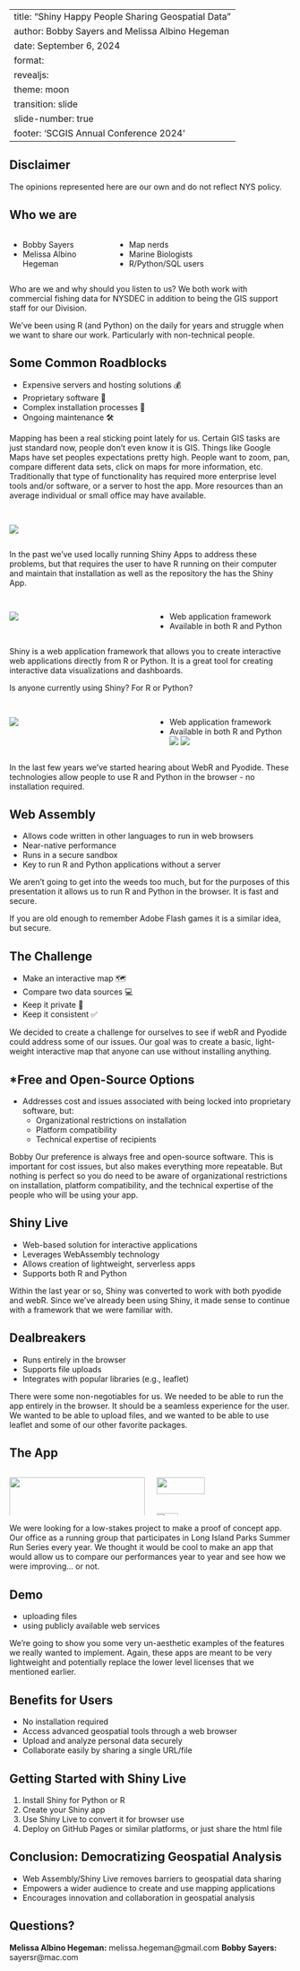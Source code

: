 
---
title: "Shiny Happy People Sharing Geospatial Data"
author:  Bobby Sayers and Melissa Albino Hegeman
date: September 6, 2024
format: 
  revealjs:
    theme: moon
    transition: slide
    slide-number: true
    footer: 'SCGIS Annual Conference 2024'
---

## Disclaimer

The opinions represented here are our own and do not reflect NYS policy.


## Who we are

::: columns

::: {.column width="35%"}
- Bobby Sayers  
- Melissa Albino Hegeman  
:::

::: {.column width="65%"}
- Map nerds
- Marine Biologists  
- R/Python/SQL users

:::
:::

::: notes

Who are we and why should you listen to us?
We both work with commercial fishing data for NYSDEC in addition to being the GIS support staff for our Division. 

We've been using R (and Python) on the daily for years and struggle when we want to share our work. Particularly with non-technical people. 

:::

## Some Common Roadblocks

- Expensive servers and hosting solutions 💰  
- Proprietary software 💾
- Complex installation processes 🧩 
- Ongoing maintenance 🛠

::: notes
Mapping has been a real sticking point lately for us. Certain GIS tasks are just standard now, people don't even know it is GIS. Things like Google Maps have set peoples expectations pretty high. People want to zoom, pan, compare different data sets, click on maps for more information, etc. Traditionally that type of functionality has required more enterprise level tools and/or software, or a server to host the app. More resources than an average individual or small office may have available. 

:::

## {auto-animate=true}

:::: columns
::: {.column width="50%"}
![](assets/shiny.png)
:::
::: {.column width="50%"}
:::
::::

::: notes

In the past we've used locally running Shiny Apps to address these problems, but that requires the user to have R running on their computer and maintain that installation as well as the repository the has the Shiny App. 
:::

## {auto-animate=true}

:::: columns
::: {.column width="50%"}
![](assets/shiny.png)
:::
::: {.column width="50%"}
::: {.incremental}
- Web application framework
- Available in both R and Python
:::
:::
::::

::: notes

Shiny is a web application framework that allows you to create interactive web applications directly from R or Python. It is a great tool for creating interactive data visualizations and dashboards.

Is anyone currently using Shiny? For R or Python?
:::

## {transition="none"}

:::: columns
::: {.column width="50%"}
![](assets/shiny.png)
:::
::: {.column width="50%"}
- Web application framework
- Available in both R and Python
![](assets/pyodide_logo.png){.fragment}
![](assets/webr.png){.fragment}
:::
::::

::: notes

In the last few years we've started hearing about WebR and Pyodide. These technologies allow people to use R and Python in the browser - no installation required. 
:::


## Web Assembly

- Allows code written in other languages to run in web browsers
- Near-native performance
- Runs in a secure sandbox
- Key to run R and Python applications without a server

::: notes

We aren't going to get into the weeds too much, but for the purposes of this presentation it allows us to run R and Python in the browser. It is fast and secure. 

If you are old enough to remember Adobe Flash games it is a similar idea, but secure. 

:::


## The Challenge 

- Make an interactive map 🗺
- Compare two data sources 💻
- Keep it private 🔏
- Keep it consistent ✅


::: notes

We decided to create a challenge for ourselves to see if webR and Pyodide could address some of our issues. 
Our goal was to create a basic, light-weight interactive map that anyone can use without installing anything. 

:::

## *Free and Open-Source Options

- Addresses cost and issues associated with being locked into proprietary software, but:
  - Organizational restrictions on installation
  - Platform compatibility
  - Technical expertise of recipients
  
::: notes
Bobby
Our preference is always free and open-source software. This is important for cost issues, but also makes everything more repeatable. 
But nothing is perfect so you do need to be aware of organizational restrictions on installation, platform compatibility, and the technical expertise of the people who will be using your app.
:::



## Shiny Live

- Web-based solution for interactive applications
- Leverages WebAssembly technology
- Allows creation of lightweight, serverless apps
- Supports both R and Python

::: notes

Within the last year or so, Shiny was converted to work with both pyodide and webR. Since we've already been using Shiny, it made sense to continue with a framework that we were familiar with. 
:::

## Dealbreakers

- Runs entirely in the browser
- Supports file uploads
- Integrates with popular libraries (e.g., leaflet)

::: notes
There were some non-negotiables for us. We needed to be able to run the app entirely in the browser. It should be a seamless experience for the user.  We wanted to be able to upload files, and we wanted to be able to use leaflet and some of our other favorite packages.
:::

## The App

:::: columns

::: {.column}
![](assets/run_dmr.jpg){width="100%"}
:::

::: {.column}

![](assets/jones_beach.jpg){height="60%"}

![](assets/summer_run.png){height="40%"}
:::
::::

::: notes

We were looking for a low-stakes project to make a proof of concept app. Our office as a running group that participates in Long Island Parks Summer Run Series every year. We thought it would be cool to make an app that would allow us to compare our performances year to year and see how we were improving... or not. 

:::


## Demo

- uploading files
- using publicly available web services


::: notes
We're going to show you some very un-aesthetic examples of the features we really wanted to implement. Again, these apps are meant to be very lightweight and potentially replace the lower level licenses that we mentioned earlier. 

:::

## Benefits for Users

- No installation required
- Access advanced geospatial tools through a web browser
- Upload and analyze personal data securely
- Collaborate easily by sharing a single URL/file

## Getting Started with Shiny Live

1. Install Shiny for Python or R
2. Create your Shiny app
3. Use Shiny Live to convert it for browser use
4. Deploy on GitHub Pages or similar platforms, or just share the html file

## Conclusion: Democratizing Geospatial Analysis

- Web Assembly/Shiny Live removes barriers to geospatial data sharing
- Empowers a wider audience to create and use mapping applications
- Encourages innovation and collaboration in geospatial analysis

## Questions?

**Melissa Albino Hegeman:** melissa.hegeman@gmail.com
**Bobby Sayers:** sayersr@mac.com
